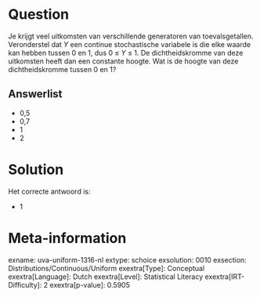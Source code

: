 Question
========

Je krijgt veel uitkomsten van verschillende generatoren van
toevalsgetallen. Veronderstel dat *Y* een continue stochastische
variabele is die elke waarde kan hebben tussen 0 en 1, dus 0 ≤ *Y* ≤ 1.
De dichtheidskromme van deze uitkomsten heeft dan een constante hoogte.
Wat is de hoogte van deze dichtheidskromme tussen 0 en 1?

Answerlist
----------

* 0,5
* 0,7
* 1
* 2

Solution
========

Het correcte antwoord is: 

* 1

Meta-information
================
exname: uva-uniform-1316-nl
extype: schoice
exsolution: 0010
exsection: Distributions/Continuous/Uniform
exextra[Type]: Conceptual
exextra[Language]: Dutch
exextra[Level]: Statistical Literacy
exextra[IRT-Difficulty]: 2
exextra[p-value]: 0.5905
